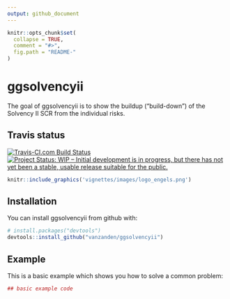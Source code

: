 ---
output: github_document
---

<!-- README.md is generated from README.Rmd. Please edit that file -->

```{r, echo = FALSE}
knitr::opts_chunk$set(
  collapse = TRUE,
  comment = "#>",
  fig.path = "README-"
)
```


# ggsolvencyii

The goal of ggsolvencyii is to show the buildup ("build-down") of the Solvency II SCR from the individual risks. 

## Travis status
[![Travis-CI.com Build Status](https://travis-ci.com/vanzanden/ggsolvencyii.svg?branch=master)](https://travis-ci.com/vanzanden/ggsolvencyii)
[![Project Status: WIP – Initial development is in progress, but there has not yet been a stable, usable release suitable for the public.](https://www.repostatus.org/badges/latest/wip.svg)](https://www.repostatus.org/#wip)

<!-- 
[![Build status](https://ci.appveyor.com/api/projects/status/github/vanzanden/ggsolvencyii?branch=master)](https://ci.appveyor.com/project/vanzanden/ggsolvencyii/branch/master)
[![version](http://www.r-pkg.org/badges/version/ggsolvencyii)](https://CRAN.R-project.org/package=ggsolvencii)
![cranlogs](http://cranlogs.r-pkg.org./badges/ggsolvencyii)
[![codecov](https://codecov.io/gh/vanzanden/ggsolvencyii/branch/master/graph/badge.svg)](https://codecov.io/gh/vanzanden/ggsolvencyii)
-->


```{r, out.width='25%', fig.align='right', echo=FALSE, border = FALSE}
knitr::include_graphics('vignettes/images/logo_engels.png')
```


## Installation

You can install ggsolvencyii from github with:

```{r gh-installation, eval = FALSE}
# install.packages("devtools")
devtools::install_github("vanzanden/ggsolvencyii")
```

## Example

This is a basic example which shows you how to solve a common problem:

```{r example}
## basic example code
```
